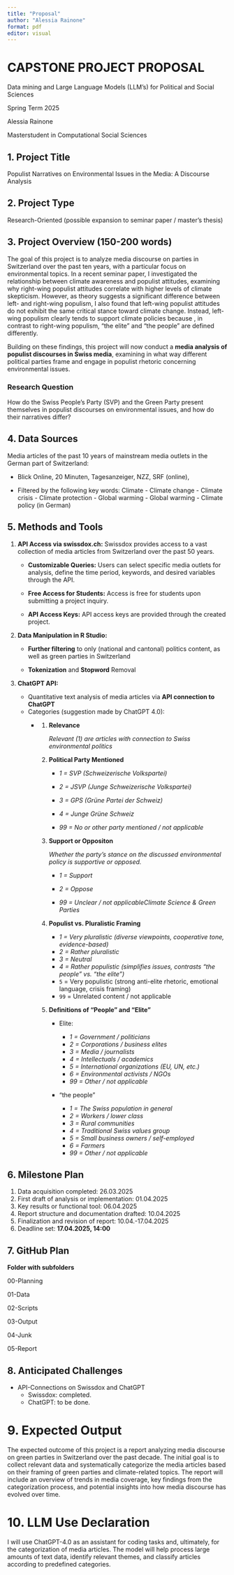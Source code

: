 ```yaml
---
title: "Proposal"
author: "Alessia Rainone"
format: pdf
editor: visual
---
```


# CAPSTONE PROJECT PROPOSAL

Data mining and Large Language Models (LLM's) for Political and Social Sciences

Spring Term 2025

Alessia Rainone

Masterstudent in Computational Social Sciences

## 1. Project Title

Populist Narratives on Environmental Issues in the Media: A Discourse Analysis

## 2. Project Type

Research-Oriented (possible expansion to seminar paper / master's thesis)

## 3. Project Overview (150-200 words)

The goal of this project is to analyze media discourse on parties in Switzerland over the past ten years, with a particular focus on environmental topics. In a recent seminar paper, I investigated the relationship between climate awareness and populist attitudes, examining why right-wing populist attitudes correlate with higher levels of climate skepticism. However, as theory suggests a significant difference between left- and right-wing populism, I also found that left-wing populist attitudes do not exhibit the same critical stance toward climate change. Instead, left-wing populism clearly tends to support climate policies because , in contrast to right-wing populism, "the elite" and "the people" are defined differently.

Building on these findings, this project will now conduct a **media analysis of populist discourses in Swiss media**, examining in what way different political parties frame and engage in populist rhetoric concerning environmental issues.

### Research Question

How do the Swiss People's Party (SVP) and the Green Party present themselves in populist discourses on environmental issues, and how do their narratives differ?

## 4. Data Sources

Media articles of the past 10 years of mainstream media outlets in the German part of Switzerland:

-   Blick Online, 20 Minuten, Tagesanzeiger, NZZ, SRF (online),

-   Filtered by the following key words: Climate - Climate change - Climate crisis - Climate protection - Global warming - Global warming - Climate policy (in German)

## 5. Methods and Tools

1.  **API Access via swissdox.ch:** Swissdox provides access to a vast collection of media articles from Switzerland over the past 50 years.

    -   **Customizable Queries:** Users can select specific media outlets for analysis, define the time period, keywords, and desired variables through the API.

    -   **Free Access for Students:** Access is free for students upon submitting a project inquiry.

    -   **API Access Keys:** API access keys are provided through the created project.

2.  **Data Manipulation in R Studio:**

    -   **Further filtering** to only (national and cantonal) politics content, as well as green parties in Switzerland

    -   **Tokenization** and **Stopword** Removal

3.  **ChatGPT API:**

    -   Quantitative text analysis of media articles via **API connection to ChatGPT**
    -   Categories (suggestion made by ChatGPT 4.0):
        -   <div>

            1.  **Relevance**

                *Relevant (1) are articles with connection to Swiss environmental politics*

            2.  **Political Party Mentioned**

                -   *1 = SVP (Schweizerische Volkspartei)*

                -   *2 = JSVP (Junge Schweizerische Volkspartei)*

                -   *3 = GPS (Grüne Partei der Schweiz)*

                -   *4 = Junge Grüne Schweiz*

                -   *99 = No or other party mentioned / not applicable*

            3.  **Support or Oppositon**

                *Whether the party's stance on the discussed environmental policy is supportive or opposed.*

                -   *1 = Support*

                -   *2 = Oppose*

                -   *99 = Unclear / not applicableClimate Science & Green Parties*

            4.  **Populist vs. Pluralistic Framing**

                -   *1 = Very pluralistic (diverse viewpoints, cooperative tone, evidence-based)*
                -   *2 = Rather pluralistic*
                -   *3 = Neutral*
                -   *4 = Rather populistic (simplifies issues, contrasts "the people" vs. "the elite")*
                -   `5` = Very populistic (strong anti-elite rhetoric, emotional language, crisis framing)
                -   `99` = Unrelated content / not applicable

            5.  **Definitions of "People" and "Elite"**

                -   Elite:

                    -   *1 = Government / politicians*
                    -   *2 = Corporations / business elites*
                    -   *3 = Media / journalists*
                    -   *4 = Intellectuals / academics*
                    -   *5 = International organizations (EU, UN, etc.)*
                    -   *6 = Environmental activists / NGOs*
                    -   *99 = Other / not applicable*

                -   "the people"

                    -   *1 = The Swiss population in general*
                    -   *2 = Workers / lower class*
                    -   *3 = Rural communities*
                    -   *4 = Traditional Swiss values group*
                    -   *5 = Small business owners / self-employed*
                    -   *6 = Farmers*
                    -   *99 = Other / not applicable*

            </div>

## 6. Milestone Plan

1.  Data acquisition completed: 26.03.2025
2.  First draft of analysis or implementation: 01.04.2025
3.  Key results or functional tool: 06.04.2025
4.  Report structure and documentation drafted: 10.04.2025
5.  Finalization and revision of report: 10.04.-17.04.2025
6.  Deadline set: **17.04.2025, 14:00**

## 7. GitHub Plan

**Folder with subfolders**

00-Planning

01-Data

02-Scripts

03-Output

04-Junk

05-Report

## 8. Anticipated Challenges

-   API-Connections on Swissdox and ChatGPT
    -   Swissdox: completed.
    -   ChatGPT: to be done.

# 9. Expected Output

The expected outcome of this project is a report analyzing media discourse on green parties in Switzerland over the past decade. The initial goal is to collect relevant data and systematically categorize the media articles based on their framing of green parties and climate-related topics. The report will include an overview of trends in media coverage, key findings from the categorization process, and potential insights into how media discourse has evolved over time.

# 10. LLM Use Declaration

I will use ChatGPT-4.0 as an assistant for coding tasks and, ultimately, for the categorization of media articles. The model will help process large amounts of text data, identify relevant themes, and classify articles according to predefined categories.

